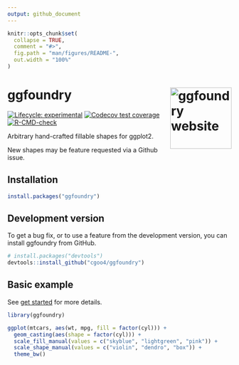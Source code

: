 ```yaml
---
output: github_document
---
```


<!-- README.md is generated from README.Rmd. Please edit that file -->

```r
knitr::opts_chunk$set(
  collapse = TRUE,
  comment = "#>",
  fig.path = "man/figures/README-",
  out.width = "100%"
)
```

# ggfoundry <a href="https://cgoo4.github.io/ggfoundry/"><img src="man/figures/logo.PNG" align="right" height="138" alt="ggfoundry website" /></a>

<!-- badges: start -->
[![Lifecycle: experimental](https://img.shields.io/badge/lifecycle-experimental-orange.svg)](https://lifecycle.r-lib.org/articles/stages.html#experimental)
[![Codecov test coverage](https://codecov.io/gh/cgoo4/ggfoundry/branch/main/graph/badge.svg)](https://app.codecov.io/gh/cgoo4/ggfoundry?branch=main)
[![R-CMD-check](https://github.com/cgoo4/ggfoundry/actions/workflows/R-CMD-check.yaml/badge.svg)](https://github.com/cgoo4/ggfoundry/actions/workflows/R-CMD-check.yaml)
<!-- badges: end -->

Arbitrary hand-crafted fillable shapes for ggplot2.

New shapes may be feature requested via a Github issue.

## Installation

``` r
install.packages("ggfoundry")
```

## Development version

To get a bug fix, or to use a feature from the development version, you can install ggfoundry from GitHub.

``` r
# install.packages("devtools")
devtools::install_github("cgoo4/ggfoundry")
```

## Basic example

See [get started](https://cgoo4.github.io/ggfoundry/articles/ggfoundry.html) for more details.

```r
library(ggfoundry)

ggplot(mtcars, aes(wt, mpg, fill = factor(cyl))) +
  geom_casting(aes(shape = factor(cyl))) +
  scale_fill_manual(values = c("skyblue", "lightgreen", "pink")) +
  scale_shape_manual(values = c("violin", "dendro", "box")) +
  theme_bw()
```

